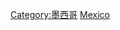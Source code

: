 {{catmore}}
{{Commonscat|Transport in Mexico}}

[[Category:墨西哥|Category:墨西哥]]
[[Category:北美洲各国交通‎|Mexico]]